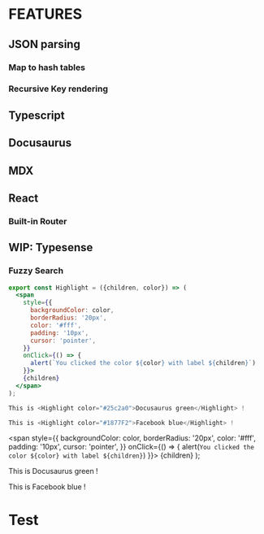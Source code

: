 # FEATURES

## JSON parsing

### Map to hash tables

### Recursive Key rendering

## Typescript



<SiTypescript size={size}/>

## Docusaurus

## MDX

## React


<FaReact size={size}/>

### Built-in Router

## WIP: Typesense

### Fuzzy Search

```jsx
export const Highlight = ({children, color}) => (
  <span
    style={{
      backgroundColor: color,
      borderRadius: '20px',
      color: '#fff',
      padding: '10px',
      cursor: 'pointer',
    }}
    onClick={() => {
      alert(`You clicked the color ${color} with label ${children}`)
    }}>
    {children}
  </span>
);

This is <Highlight color="#25c2a0">Docusaurus green</Highlight> !

This is <Highlight color="#1877F2">Facebook blue</Highlight> !
```

<span
style={{
      backgroundColor: color,
      borderRadius: '20px',
      color: '#fff',
      padding: '10px',
      cursor: 'pointer',
    }}
onClick={() => {
alert(`You clicked the color ${color} with label ${children}`)
}}>
{children}
</span>
);

This is <Highlight color="#25c2a0">Docusaurus green</Highlight> !

This is <Highlight color="#1877F2">Facebook blue</Highlight> !

# Test


<Hello/>
